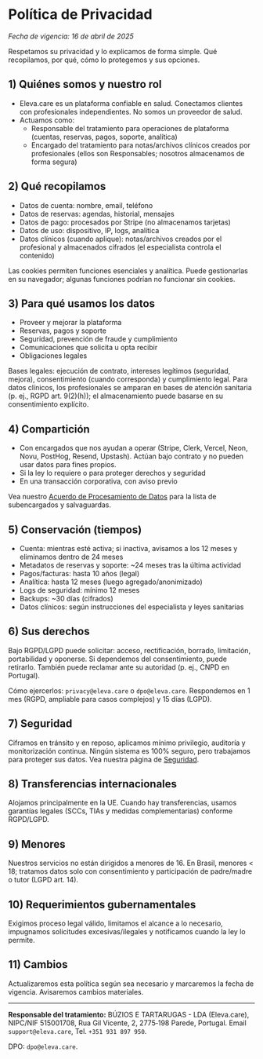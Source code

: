 # Política de Privacidad

_Fecha de vigencia: 16 de abril de 2025_

Respetamos su privacidad y lo explicamos de forma simple. Qué recopilamos, por qué, cómo lo protegemos y sus opciones.

## 1) Quiénes somos y nuestro rol

- Eleva.care es un plataforma confiable en salud. Conectamos clientes con profesionales independientes. No somos un proveedor de salud.
- Actuamos como:
  - Responsable del tratamiento para operaciones de plataforma (cuentas, reservas, pagos, soporte, analítica)
  - Encargado del tratamiento para notas/archivos clínicos creados por profesionales (ellos son Responsables; nosotros almacenamos de forma segura)

## 2) Qué recopilamos

- Datos de cuenta: nombre, email, teléfono
- Datos de reservas: agendas, historial, mensajes
- Datos de pago: procesados por Stripe (no almacenamos tarjetas)
- Datos de uso: dispositivo, IP, logs, analítica
- Datos clínicos (cuando aplique): notas/archivos creados por el profesional y almacenados cifrados (el especialista controla el contenido)

Las cookies permiten funciones esenciales y analítica. Puede gestionarlas en su navegador; algunas funciones podrían no funcionar sin cookies.

## 3) Para qué usamos los datos

- Proveer y mejorar la plataforma
- Reservas, pagos y soporte
- Seguridad, prevención de fraude y cumplimiento
- Comunicaciones que solicita u opta recibir
- Obligaciones legales

Bases legales: ejecución de contrato, intereses legítimos (seguridad, mejora), consentimiento (cuando corresponda) y cumplimiento legal. Para datos clínicos, los profesionales se amparan en bases de atención sanitaria (p. ej., RGPD art. 9(2)(h)); el almacenamiento puede basarse en su consentimiento explícito.

## 4) Compartición

- Con encargados que nos ayudan a operar (Stripe, Clerk, Vercel, Neon, Novu, PostHog, Resend, Upstash). Actúan bajo contrato y no pueden usar datos para fines propios.
- Si la ley lo requiere o para proteger derechos y seguridad
- En una transacción corporativa, con aviso previo

Vea nuestro [Acuerdo de Procesamiento de Datos](/legal/dpa) para la lista de subencargados y salvaguardas.

## 5) Conservación (tiempos)

- Cuenta: mientras esté activa; si inactiva, avisamos a los 12 meses y eliminamos dentro de 24 meses
- Metadatos de reservas y soporte: ~24 meses tras la última actividad
- Pagos/facturas: hasta 10 años (legal)
- Analítica: hasta 12 meses (luego agregado/anonimizado)
- Logs de seguridad: mínimo 12 meses
- Backups: ~30 días (cifrados)
- Datos clínicos: según instrucciones del especialista y leyes sanitarias

## 6) Sus derechos

Bajo RGPD/LGPD puede solicitar: acceso, rectificación, borrado, limitación, portabilidad y oponerse. Si dependemos del consentimiento, puede retirarlo. También puede reclamar ante su autoridad (p. ej., CNPD en Portugal).

Cómo ejercerlos: `privacy@eleva.care` o `dpo@eleva.care`. Respondemos en 1 mes (RGPD, ampliable para casos complejos) y 15 días (LGPD).

## 7) Seguridad

Ciframos en tránsito y en reposo, aplicamos mínimo privilegio, auditoría y monitorización continua. Ningún sistema es 100% seguro, pero trabajamos para proteger sus datos. Vea nuestra página de [Seguridad](/legal/security).

## 8) Transferencias internacionales

Alojamos principalmente en la UE. Cuando hay transferencias, usamos garantías legales (SCCs, TIAs y medidas complementarias) conforme RGPD/LGPD.

## 9) Menores

Nuestros servicios no están dirigidos a menores de 16. En Brasil, menores < 18; tratamos datos solo con consentimiento y participación de padre/madre o tutor (LGPD art. 14).

## 10) Requerimientos gubernamentales

Exigimos proceso legal válido, limitamos el alcance a lo necesario, impugnamos solicitudes excesivas/ilegales y notificamos cuando la ley lo permite.

## 11) Cambios

Actualizaremos esta política según sea necesario y marcaremos la fecha de vigencia. Avisaremos cambios materiales.

---

**Responsable del tratamiento:** BÚZIOS E TARTARUGAS - LDA (Eleva.care), NIPC/NIF 515001708, Rua Gil Vicente, 2, 2775‑198 Parede, Portugal. Email `support@eleva.care`, Tel. `+351 931 897 950`.

DPO: `dpo@eleva.care`.
